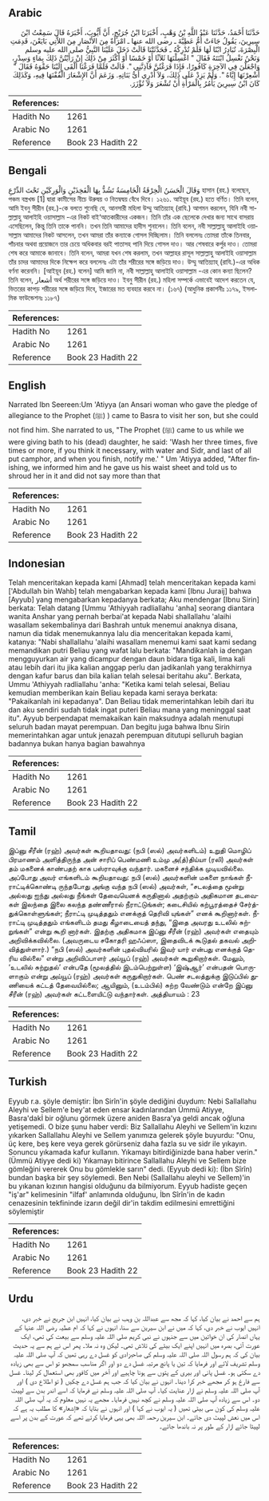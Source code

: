 ## Arabic


<div dir="rtl" lang="ar" style={{fontSize:'larger',backgroundColor:'#f8f9fa',padding:20}}>
حَدَّثَنَا أَحْمَدُ، حَدَّثَنَا عَبْدُ اللَّهِ بْنُ وَهْبٍ، أَخْبَرَنَا ابْنُ جُرَيْجٍ، أَنَّ أَيُّوبَ، أَخْبَرَهُ قَالَ سَمِعْتُ ابْنَ سِيرِينَ، يَقُولُ جَاءَتْ أُمُّ عَطِيَّةَ ـ رضى الله عنها ـ امْرَأَةٌ مِنَ الأَنْصَارِ مِنَ اللاَّتِي بَايَعْنَ، قَدِمَتِ الْبِصْرَةَ، تُبَادِرُ ابْنًا لَهَا فَلَمْ تُدْرِكْهُ ـ فَحَدَّثَتْنَا قَالَتْ دَخَلَ عَلَيْنَا النَّبِيُّ صلى الله عليه وسلم وَنَحْنُ نَغْسِلُ ابْنَتَهُ فَقَالَ ‏"‏ اغْسِلْنَهَا ثَلاَثًا أَوْ خَمْسًا أَوْ أَكْثَرَ مِنْ ذَلِكَ إِنْ رَأَيْتُنَّ ذَلِكَ بِمَاءٍ وَسِدْرٍ، وَاجْعَلْنَ فِي الآخِرَةِ كَافُورًا، فَإِذَا فَرَغْتُنَّ فَآذِنَّنِي ‏"‏‏.‏ قَالَتْ فَلَمَّا فَرَغْنَا أَلْقَى إِلَيْنَا حَقْوَهُ فَقَالَ ‏"‏ أَشْعِرْنَهَا إِيَّاهُ ‏"‏‏.‏ وَلَمْ يَزِدْ عَلَى ذَلِكَ، وَلاَ أَدْرِي أَىُّ بَنَاتِهِ‏.‏ وَزَعَمَ أَنَّ الإِشْعَارَ الْفُفْنَهَا فِيهِ، وَكَذَلِكَ كَانَ ابْنُ سِيرِينَ يَأْمُرُ بِالْمَرْأَةِ أَنْ تُشْعَرَ وَلاَ تُؤْزَرَ‏.‏
</div>
<div style={{backgroundColor:'#f8f9fa',padding:20, marginBottom: 10}}><table> <thead> <tr> <th>References:</th> <th></th> </tr> </thead> <tbody><tr><td>Hadith No</td><td>1261</td></tr><tr><td>Arabic No</td><td>1261</td></tr><tr><td>Reference</td><td>Book 23 Hadith 22</td></tr></tbody></table></div>

## Bengali


<div dir="ltr" lang="bn" style={{fontSize:'larger',backgroundColor:'#f8f9fa',padding:20}}>
وَقَالَ الْحَسَنُ الْخِرْقَةُ الْخَامِسَةُ تَشُدُّ بِهَا الْفَخِذَيْنِ وَالْوَرِكَيْنِ تَحْتَ الدِّرْعِ হাসান (রহ.) বলেছেন, পঞ্চম বস্ত্রখন্ড [1] দ্বারা কামীসের নীচে উরুদ্বয় ও নিতম্বদ্বয় বেঁধে দিবে। ১২৬১. আইয়ূব (রহ.) হতে বর্ণিত। তিনি বলেন, আমি ইবনু সীরীন (রহ.)-কে বলতে শুনেছি যে, আনসারী মহিলা উম্মু আতিয়্যাহ্ (রাযি.) আগমন করলেন, যিনি নবী সাল্লাল্লাহু আলাইহি ওয়াসাল্লাম -এর নিকট বাই‘আতকারীদের একজন। তিনি তাঁর এক ছেলেকে দেখার জন্য সাথে বাসরায় এসেছিলেন, কিন্তু তিনি তাকে পাননি। তখন তিনি আমাদের হাদীস শুনালেন। তিনি বলেন, নবী সাল্লাল্লাহু আলাইহি ওয়াসাল্লাম আমাদের নিকট আসলেন, তখন আমরা তাঁর কন্যাকে গোসল দিচ্ছিলাম। তিনি বললেনঃ তোমরা তাঁকে তিনবার, পাঁচবার অথবা প্রয়োজনে তার চেয়ে অধিকবার বরই পাতাসহ পানি দিয়ে গোসল দাও। আর শেষবারে কর্পুর দাও। তোমরা শেষ করে আমাকে জানাবে। তিনি বলেন, আমরা যখন শেষ করলাম, তখন আল্লাহর রাসূল সাল্লাল্লাহু আলাইহি ওয়াসাল্লাম তাঁর চাদর আমাদের দিকে নিক্ষেপ করে বললেনঃ এটা তাঁর শরীরের সঙ্গে জড়িয়ে দাও। উম্মু আতিয়্যাহ্ (রাযি.)-এর অধিক বর্ণনা করেননি। [আইয়ূব (রহ.) বলেন] আমি জানি না, নবী সাল্লাল্লাহু আলাইহি ওয়াসাল্লাম -এর কোন কন্যা ছিলেন? তিনি বলেন, أشعار অর্থ শরীরের সঙ্গে জড়িয়ে দাও। ইবনু সীরীন (রহ.) মহিলা সম্পর্কে এভাবেই আদেশ করতেন যে, ভিতরের কাপড় শরীরের সঙ্গে জড়িয়ে দিবে, ইজারের মত ব্যবহার করবে না। (১৬৭) (আধুনিক প্রকাশনীঃ ১১৭৯, ইসলামিক ফাউন্ডেশনঃ ১১৮৭)
</div>
<div style={{backgroundColor:'#f8f9fa',padding:20, marginBottom: 10}}><table> <thead> <tr> <th>References:</th> <th></th> </tr> </thead> <tbody><tr><td>Hadith No</td><td>1261</td></tr><tr><td>Arabic No</td><td>1261</td></tr><tr><td>Reference</td><td>Book 23 Hadith 22</td></tr></tbody></table></div>

## English


<div dir="ltr" lang="en" style={{fontSize:'larger',backgroundColor:'#f8f9fa',padding:20}}>
Narrated Ibn Seereen:Um 'Atiyya (an Ansari woman who gave the pledge of allegiance to the Prophet (ﷺ) ) came to Basra to visit her son, but she could not find him. She narrated to us, "The Prophet (ﷺ) came to us while we were giving bath to his (dead) daughter, he said: 'Wash her three times, five times or more, if you think it necessary, with water and Sidr, and last of all put camphor, and when you finish, notify me.' " Um 'Atiyya added, "After finishing, we informed him and he gave us his waist sheet and told us to shroud her in it and did not say more than that
</div>
<div style={{backgroundColor:'#f8f9fa',padding:20, marginBottom: 10}}><table> <thead> <tr> <th>References:</th> <th></th> </tr> </thead> <tbody><tr><td>Hadith No</td><td>1261</td></tr><tr><td>Arabic No</td><td>1261</td></tr><tr><td>Reference</td><td>Book 23 Hadith 22</td></tr></tbody></table></div>

## Indonesian


<div dir="ltr" lang="id" style={{fontSize:'larger',backgroundColor:'#f8f9fa',padding:20}}>
Telah menceritakan kepada kami [Ahmad] telah menceritakan kepada kami ['Abdullah bin Wahb] telah mengabarkan kepada kami [Ibnu Juraij] bahwa [Ayyub] yang mengabarkan kepadanya berkata; Aku mendengar [Ibnu Sirin] berkata: Telah datang [Ummu 'Athiyyah radliallahu 'anha] seorang diantara wanita Anshar yang pernah berbai'at kepada Nabi shallallahu 'alaihi wasallam sekembalinya dari Bashrah untuk menemui anaknya disana, namun dia tidak menemukannya lalu dia menceritakan kepada kami, katanya: "Nabi shallallahu 'alaihi wasallam menemui kami saat kami sedang memandikan putri Beliau yang wafat lalu berkata: "Mandikanlah ia dengan mengguyurkan air yang dicampur dengan daun bidara tiga kali, lima kali atau lebih dari itu jika kalian anggap perlu dan jadikanlah yang terakhirnya dengan kafur barus dan bila kalian telah selesai beritahu aku". Berkata, Ummu 'Athiyyah radliallahu 'anha: "Ketika kami telah selesai, Beliau kemudian memberikan kain Beliau kepada kami seraya berkata: "Pakaikanlah ini kepadanya". Dan Beliau tidak memerintahkan lebih dari itu dan aku sendiri sudah tidak ingat puteri Beliau mana yang meninggal saat itu". Ayyub berpendapat memakaikan kain maksudnya adalah menutupi seluruh badan mayat perempuan. Dan begitu juga bahwa Ibnu Sirin memerintahkan agar untuk jenazah perempuan ditutupi selluruh bagian badannya bukan hanya bagian bawahnya
</div>
<div style={{backgroundColor:'#f8f9fa',padding:20, marginBottom: 10}}><table> <thead> <tr> <th>References:</th> <th></th> </tr> </thead> <tbody><tr><td>Hadith No</td><td>1261</td></tr><tr><td>Arabic No</td><td>1261</td></tr><tr><td>Reference</td><td>Book 23 Hadith 22</td></tr></tbody></table></div>

## Tamil


<div dir="ltr" lang="ta" style={{fontSize:'larger',backgroundColor:'#f8f9fa',padding:20}}>
இப்னு சீரீன் (ரஹ்) அவர்கள் கூறியதாவது: (நபி (ஸல்) அவர்களிடம்) உறுதி மொழிப் பிரமாணம் அளித்திருந்த அன் சாரிப் பெண்மணி உம்மு அ(த்)திய்யா (ரலி) அவர்கள் தம் மகனைக் காண்பதற் காக பஸ்ராவுக்கு வந்தார். மகனைச் சந்திக்க முடியவில்லை. அப்போது அவர் எங்களிடம் கூறியதாவது: நபி (ஸல்) அவர்களின் மகளை நாங்கள் நீராட்டிக்கொண்டி ருந்தபோது அங்கு வந்த நபி (ஸல்) அவர்கள், “சடலத்தை மூன்று அல்லது ஐந்து அல்லது நீங்கள் தேவையெனக் கருதினால் அதற்கும் அதிகமான தடவைகள் இலந்தை இலை கலந்த தண்ணீரால் நீராட்டுங்கள்; கடைசியில் கற்பூரத்தைச் சேர்த்துக்கொள்ளுங்கள்; நீராட்டி முடித்ததும் எனக்குத் தெரிவி யுங்கள்” எனக் கூறினார்கள். நீராட்டி முடித்ததும் எங்களிடம் தமது கீழாடையைத் தந்து, “இதை அவரது உடலில் சுற்றுங்கள்” என்று கூறி னார்கள். இதற்கு அதிகமாக இப்னு சீரீன் (ரஹ்) அவர்கள் எதையும் அறிவிக்கவில்லை. (அவருடைய சகோதரி ஹஃப்ஸா, இதைவிடக் கூடுதல் தகவல் அறிவித்துள்ளார்.) “நபி (ஸல்) அவர்களின் புதல்வியரில் இவர் யார் என்பது எனக்குத் தெரிய வில்லை” என்று அறிவிப்பாளர் அய்யூப் (ரஹ்) அவர்கள் கூறுகிறார்கள். மேலும், ‘உடலில் சுற்றுதல்’ என்பதே (மூலத்தில் இடம்பெற்றுள்ள) ‘இஷ்ஆர்’ என்பதன் பொருளாகும் என்று அய்யூப் (ரஹ்) அவர்கள் கருதுகிறார்கள். பெண் சடலத்துக்கு இடுப்பில் துணியைக் கட்டத் தேவையில்லை; ஆயினும், (உடம்பில்) சுற்ற வேண்டும் என்றே இப்னு சீரீன் (ரஹ்) அவர்கள் கட்டளையிட்டு வந்தார்கள். அத்தியாயம் : 23
</div>
<div style={{backgroundColor:'#f8f9fa',padding:20, marginBottom: 10}}><table> <thead> <tr> <th>References:</th> <th></th> </tr> </thead> <tbody><tr><td>Hadith No</td><td>1261</td></tr><tr><td>Arabic No</td><td>1261</td></tr><tr><td>Reference</td><td>Book 23 Hadith 22</td></tr></tbody></table></div>

## Turkish


<div dir="ltr" lang="tr" style={{fontSize:'larger',backgroundColor:'#f8f9fa',padding:20}}>
Eyyub r.a. şöyle demiştir: İbn Sirîn'in şöyle dediğini duydum: Nebi Sallallahu Aleyhi ve Sellem'e bey'at eden ensar kadınlarından Ümmü Atiyye, Basra'dakİ bir oğlunu görmek üzere aniden Basra'ya geldi ancak oğluna yetişemedi. O bize şunu haber verdi: Biz Sallallahu Aleyhi ve Sellem'in kızını yıkarken Sallallahu Aleyhi ve Sellem yanımıza gelerek şöyle buyurdu: "Onu, üç kere, beş kere veya gerek görürseniz daha fazla su ve sidr ile yıkayın. Sonuncu yıkamada kafur kullanın. Yıkamayı bitirdiğinizde bana haber verin." (Ümmü Atiyye dedi ki) Yıkamayı bitirince Sallallahu Aleyhi ve Sellem bize gömleğini vererek Onu bu gömlekle sarın" dedi. (Eyyub dedi ki): (İbn Sîrîn) bundan başka bir şey söylemedi. Ben Nebi (Sallallahu aleyhi ve Sellem)'in bu yıkanan kızının hangisi olduğunu da bilmiyorum. Eyyub hadiste geçen "iş'ar" kelimesinin "ilfaf' anlamında olduğunu, İbn Sîrîn'in de kadın cenazesinin tekfininde izarın değil dir'in takdim edilmesini emrettiğini söylemiştir
</div>
<div style={{backgroundColor:'#f8f9fa',padding:20, marginBottom: 10}}><table> <thead> <tr> <th>References:</th> <th></th> </tr> </thead> <tbody><tr><td>Hadith No</td><td>1261</td></tr><tr><td>Arabic No</td><td>1261</td></tr><tr><td>Reference</td><td>Book 23 Hadith 22</td></tr></tbody></table></div>

## Urdu


<div dir="rtl" lang="ur" style={{fontSize:'larger',backgroundColor:'#f8f9fa',padding:20}}>
ہم سے احمد نے بیان کیا، کہا کہ مجھ سے عبداللہ بن وہب نے بیان کیا، انہیں ابن جریج نے خبر دی، انہیں ایوب نے خبر دی، کہا کہ میں نے ابن سیرین سے سنا، انہوں نے کہا کہ ام عطیہ رضی اللہ عنہا کے یہاں انصار کی ان خواتین میں سے جنہوں نے نبی کریم صلی اللہ علیہ وسلم سے بیعت کی تھی، ایک عورت آئی، بصرہ میں انہیں اپنے ایک بیٹے کی تلاش تھی۔ لیکن وہ نہ ملا۔ پھر اس نے ہم سے یہ حدیث بیان کی کہ ہم رسول اللہ صلی اللہ علیہ وسلم کی صاحبزادی کو غسل دے رہی تھیں کہ آپ صلی اللہ علیہ وسلم تشریف لائے اور فرمایا کہ تین یا پانچ مرتبہ غسل دے دو اور اگر مناسب سمجھو تو اس سے بھی زیادہ دے سکتی ہو۔ غسل پانی اور بیری کے پتوں سے ہونا چاہیے اور آخر میں کافور بھی استعمال کر لینا۔ غسل سے فارغ ہو کر مجھے خبر کرا دینا۔ انہوں نے بیان کیا کہ جب ہم غسل دے چکیں ( تو اطلاع دی ) اور آپ صلی اللہ علیہ وسلم نے ازار عنایت کیا۔ آپ صلی اللہ علیہ وسلم نے فرمایا کہ اسے اندر بدن سے لپیٹ دو۔ اس سے زیادہ آپ صلی اللہ علیہ وسلم نے کچھ نہیں فرمایا۔ مجھے یہ نہیں معلوم کہ یہ آپ صلی اللہ علیہ وسلم کی کون سی بیٹی تھیں ( یہ ایوب نے کہا ) اور انہوں نے بتایا کہ «إشعار» کا مطلب یہ ہے کہ اس میں نعش لپیٹ دی جائے۔ ابن سیرین رحمہ اللہ بھی یہی فرمایا کرتے تھے کہ عورت کے بدن پر اسے لپیٹا جائے ازار کے طور پر نہ باندھا جائے۔
</div>
<div style={{backgroundColor:'#f8f9fa',padding:20, marginBottom: 10}}><table> <thead> <tr> <th>References:</th> <th></th> </tr> </thead> <tbody><tr><td>Hadith No</td><td>1261</td></tr><tr><td>Arabic No</td><td>1261</td></tr><tr><td>Reference</td><td>Book 23 Hadith 22</td></tr></tbody></table></div>